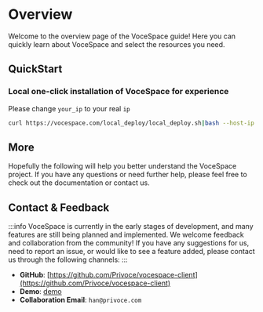 
# Overview

Welcome to the overview page of the VoceSpace guide! Here you can quickly learn about VoceSpace and select the resources you need.

## QuickStart

### Local one-click installation of VoceSpace for experience

Please change `your_ip` to your real `ip`

```bash
curl https://vocespace.com/local_deploy/local_deploy.sh|bash --host-ip your_ip
```

## More

Hopefully the following will help you better understand the VoceSpace project. If you have any questions or need further help, please feel free to check out the documentation or contact us.

<Container>
    <MyLinkCard
        href="/doc/guide/overview"
        title="Guide"
        description="Get a basic understanding of VoceSpace."
    />
    <MyLinkCard
        href="/doc/deploy/overview"
        title="Deploy"
        description="With our deployment documentation, you can quickly deploy to the production environment and customize the configuration in minutes."
    />
</Container>


## Contact & Feedback

:::info
VoceSpace is currently in the early stages of development, and many features are still being planned and implemented. We welcome feedback and collaboration from the community! If you have any suggestions for us, need to report an issue, or would like to see a feature added, please contact us through the following channels:
:::

- **GitHub**: [https://github.com/Privoce/vocespace-client](https://github.com/Privoce/vocespace-client)
- **Demo**: [demo](https://space.voce.chat/)
- **Collaboration Email**: `han@privoce.com`
